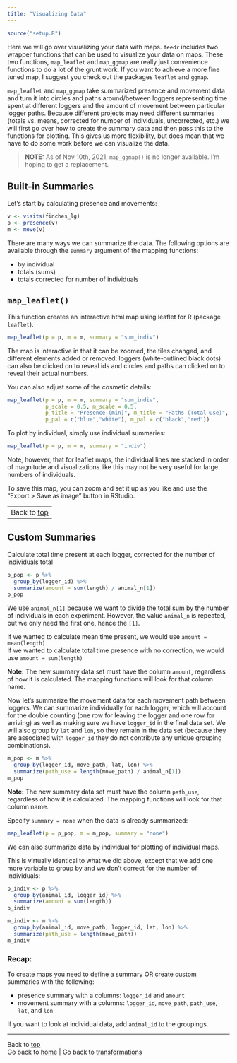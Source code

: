 ```yaml
---
title: "Visualizing Data"
---
```


```r
source("setup.R")
```

Here we will go over visualizing your data with maps. `feedr` includes two wrapper functions that can be used to visualize your data on maps. These two functions, `map_leaflet` and `map_ggmap` are really just convenience functions to do a lot of the grunt work. If you want to achieve a more fine tuned map, I suggest you check out the packages `leaflet` and `ggmap`.

`map_leaflet` and `map_ggmap` take summarized presence and movement data and turn it into circles and paths around/between loggers representing time spent at different loggers and the amount of movement between particular logger paths. Because different projects may need different summaries (totals vs. means, corrected for number of individuals, uncorrected, etc.) we will first go over how to create the summary data and then pass this to the functions for plotting. This gives us more flexibility, but does mean that we have to do some work before we can visualize the data.


> **NOTE:** As of Nov 10th, 2021, `map_ggmap()` is no longer available. 
> I'm hoping to get a replacement.

## Built-in Summaries

Let's start by calculating presence and movements:

```r
v <- visits(finches_lg)
p <- presence(v)
m <- move(v)
```

There are many ways we can summarize the data. The following options are available through the `summary` argument of the mapping functions:

- by individual
- totals (sums)
- totals corrected for number of individuals

<a id = "leaflet"></a>

## `map_leaflet()`

This function creates an interactive html map using leaflet for R (package `leaflet`). 

```r
map_leaflet(p = p, m = m, summary = "sum_indiv")
```

The map is interactive in that it can be zoomed, the tiles changed, and different elements added or removed. loggers (white-outlined black dots) can also be clicked on to reveal ids and circles and paths can clicked on to reveal their actual numbers.

You can also adjust some of the cosmetic details:

```r
map_leaflet(p = p, m = m, summary = "sum_indiv",
            p_scale = 0.5, m_scale = 0.5,
            p_title = "Presence (min)", m_title = "Paths (Total use)",
            p_pal = c("blue","white"), m_pal = c("black","red"))
```

To plot by individual, simply use individual summaries:

```r
map_leaflet(p = p, m = m, summary = "indiv")
```

Note, however, that for leaflet maps, the individual lines are stacked in order of magnitude and visualizations like this may not be very useful for large numbers of individuals.

To save this map, you can zoom and set it up as you like and use the "Export > Save as image" button in RStudio. 

--------------------
Back to [top](#top) 
--------------------

## Custom Summaries

Calculate total time present at each logger, corrected for the number of individuals total

```r
p_pop <- p %>%
  group_by(logger_id) %>%
  summarize(amount = sum(length) / animal_n[1])
p_pop
```

We use `animal_n[1]` because we want to divide the total sum by the number of individuals in each experiment. However, the value `animal_n` is repeated, but we only need the first one, hence the `[1]`.

If we wanted to calculate mean time present, we would use `amount = mean(length)`  
If we wanted to calculate total time presence with no correction, we would use `amount = sum(length)`  

__Note:__ The new summary data set must have the column `amount`, regardless of how it is calculated. The mapping functions will look for that column name.

Now let's summarize the movement data for each movement path between loggers. We can summarize individually for each logger, which will account for the double counting (one row for leaving the logger and one row for arriving) as well as making sure we have `logger_id` in the final data set. We will also group by `lat` and `lon`, so they remain in the data set (because they are associated with `logger_id` they do not contribute any unique grouping combinations).


```r
m_pop <- m %>%
  group_by(logger_id, move_path, lat, lon) %>%
  summarize(path_use = length(move_path) / animal_n[1])
m_pop
```

__Note:__ The new summary data set must have the column `path_use`, regardless of how it is calculated. The mapping functions will look for that column name.

Specify `summary = none` when the data is already summarized:

```r
map_leaflet(p = p_pop, m = m_pop, summary = "none")
```

We can also summarize data by individual for plotting of individual maps.

This is virtually identical to what we did above, except that we add one more variable to group by and we don't correct for the number of individuals:

```r
p_indiv <- p %>%
  group_by(animal_id, logger_id) %>%
  summarize(amount = sum(length))
p_indiv

m_indiv <- m %>%
  group_by(animal_id, move_path, logger_id, lat, lon) %>%
  summarize(path_use = length(move_path))
m_indiv
```

### Recap:

To create maps you need to define a summary OR create custom summaries with the following:

- presence summary with a columns: `logger_id` and `amount`
- movement summary with a columns: `logger_id`, `move_path`, `path_use`, `lat`, and `lon`

If you want to look at individual data, add `animal_id` to the groupings.

--------------------------
Back to [top](#top)  
Go back to [home](index.html) | Go back to [transformations](transformations.html)
